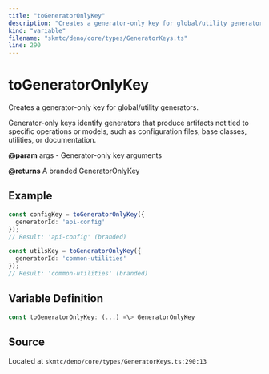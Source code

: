 ```yaml
---
title: "toGeneratorOnlyKey"
description: "Creates a generator-only key for global/utility generators."
kind: "variable"
filename: "skmtc/deno/core/types/GeneratorKeys.ts"
line: 290
---
```


# toGeneratorOnlyKey

Creates a generator-only key for global/utility generators.

Generator-only keys identify generators that produce artifacts not tied
to specific operations or models, such as configuration files, base classes,
utilities, or documentation.


**@param** args - Generator-only key arguments

**@returns** A branded GeneratorOnlyKey


## Example

```typescript
const configKey = toGeneratorOnlyKey({
  generatorId: 'api-config'
});
// Result: 'api-config' (branded)

const utilsKey = toGeneratorOnlyKey({
  generatorId: 'common-utilities'
});
// Result: 'common-utilities' (branded)
```

## Variable Definition

```typescript
const toGeneratorOnlyKey: (...) =\> GeneratorOnlyKey
```

## Source

Located at `skmtc/deno/core/types/GeneratorKeys.ts:290:13`
